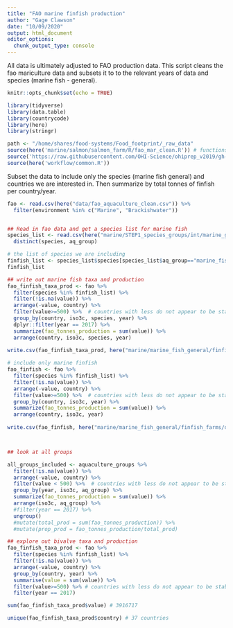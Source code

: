 ```yaml
---
title: "FAO marine finfish production"
author: "Gage Clawson"
date: "10/09/2020"
output: html_document
editor_options: 
  chunk_output_type: console
---
```


All data is ultimately adjusted to FAO production data.  This script cleans the fao mariculture data and subsets it to to the relevant years of data and species (marine fish - general).

```r
knitr::opts_chunk$set(echo = TRUE)
```

```r

library(tidyverse)
library(data.table)
library(countrycode)
library(here)
library(stringr)

path <- "/home/shares/food-systems/Food_footprint/_raw_data"
source(here('marine/salmon/salmon_farm/R/fao_mar_clean.R')) # functions specific to mariculture dealing with compound countries
source('https://raw.githubusercontent.com/OHI-Science/ohiprep_v2019/gh-pages/workflow/R/fao_fxn.R') # function for cleaning FAO files
source(here('workflow/common.R'))

```


Subset the data to include only the species (marine fish general) and countries we are interested in. Then summarize by total tonnes of finfish per country/year.

```r

fao <- read.csv(here("data/fao_aquaculture_clean.csv")) %>%
  filter(environment %in% c("Marine", "Brackishwater"))


## Read in fao data and get a species list for marine fish
species_list <- read.csv(here("marine/STEP1_species_groups/int/marine_groups.csv"))  %>%
  distinct(species, aq_group)

# the list of species we are including
finfish_list <- species_list$species[species_list$aq_group=="marine_fish_general"]
finfish_list

## write out marine fish taxa and production
fao_finfish_taxa_prod <- fao %>%
  filter(species %in% finfish_list) %>%  
  filter(!is.na(value)) %>%
  arrange(-value, country) %>%
  filter(value>=500) %>%  # countries with less do not appear to be stable producers at this point
  group_by(country, iso3c, species, year) %>%
  dplyr::filter(year == 2017) %>%
  summarize(fao_tonnes_production = sum(value)) %>%
  arrange(country, iso3c, species, year)
  
write.csv(fao_finfish_taxa_prod, here("marine/marine_fish_general/finfish_farms/data/fao_mariculture_finfish_taxa_production.csv"), row.names=FALSE)

# include only marine finfish
fao_finfish <- fao %>%
  filter(species %in% finfish_list) %>%  
  filter(!is.na(value)) %>%
  arrange(-value, country) %>%
  filter(value>=500) %>%  # countries with less do not appear to be stable producers at this point
  group_by(country, iso3c, year) %>%
  summarize(fao_tonnes_production = sum(value)) %>%
  arrange(country, iso3c, year)
 
write.csv(fao_finfish, here("marine/marine_fish_general/finfish_farms/data/fao_mariculture_finfish.csv"), row.names=FALSE)



## look at all groups 

all_groups_included <- aquaculture_groups %>%
  filter(!is.na(value)) %>%
  arrange(-value, country) %>%
  filter(value < 500) %>%  # countries with less do not appear to be stable producers at this point
  group_by(year, iso3c, aq_group) %>%
  summarize(fao_tonnes_production = sum(value)) %>%
  arrange(iso3c, aq_group) %>%
  #filter(year == 2017) %>%
  ungroup()
  #mutate(total_prod = sum(fao_tonnes_production)) %>%
  #mutate(prop_prod = fao_tonnes_production/total_prod)


```

```r
## explore out bivalve taxa and production
fao_finfish_taxa_prod <- fao %>%
  filter(species %in% finfish_list) %>%  
  filter(!is.na(value)) %>%
  arrange(-value, country) %>%
  group_by(country, year) %>%
  summarise(value = sum(value)) %>%
  filter(value>=500) %>% # countries with less do not appear to be stable producers at this point
  filter(year == 2017)

sum(fao_finfish_taxa_prod$value) # 3916717  

unique(fao_finfish_taxa_prod$country) # 37 countries 
```